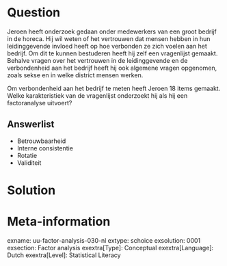 Question
========
  
Jeroen heeft onderzoek gedaan onder medewerkers van een groot bedrijf in de horeca. Hij wil weten of het vertrouwen dat mensen hebben in hun leidinggevende invloed heeft op hoe verbonden ze zich voelen aan het bedrijf. Om dit te kunnen bestuderen heeft hij zelf een vragenlijst gemaakt. Behalve vragen over het vertrouwen in de leidinggevende en de verbondenheid aan het bedrijf heeft hij ook algemene vragen opgenomen, zoals sekse en in welke district mensen werken.

Om verbondenheid aan het bedrijf te meten heeft Jeroen 18 items gemaakt. Welke karakteristiek van de vragenlijst onderzoekt hij als hij een factoranalyse uitvoert?

  
Answerlist
----------
* Betrouwbaarheid
* Interne consistentie
* Rotatie
* Validiteit

Solution
========

Meta-information
================
exname: uu-factor-analysis-030-nl
extype: schoice
exsolution: 0001
exsection: Factor analysis
exextra[Type]: Conceptual
exextra[Language]: Dutch
exextra[Level]: Statistical Literacy

